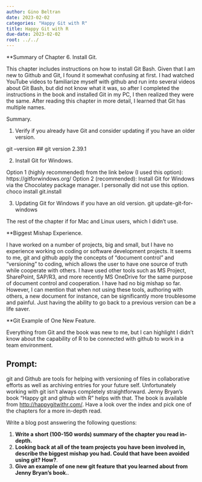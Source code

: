 ```yaml
---
author: Gino Beltran
date: 2023-02-02
categories: "Happy Git with R"
title: Happy Git with R
due-date: 2023-02-02
root: ../../
---
```


**Summary of Chapter 6.  Install Git.

This chapter includes instructions on how to install Git Bash.  Given that I am new to Github and Git, I found it somewhat confusing at first.  I had watched YouTube videos to familiarize myself with github and run into several videos about Git Bash, but did not know what it was, so after I completed the instructions in the book and installed Git in my PC, I then realized they were the same. After reading this chapter in more detail, I learned that Git has multiple names. 

Summary.

1.	Verify if you already have Git and consider updating if you have an older version.

git --version
## git version 2.39.1

2. Install Git for Windows.

Option 1 (highly recommended) from the link below (I used this option):
https://gitforwindows.org/
Option 2 (recommended): Install Git for Windows via the Chocolatey package manager. I personally did not use this option.
choco install git.install

3.	Updating Git for Windows if you have an old version.
git update-git-for-windows

The rest of the chapter if for Mac and Linux users, which I didn’t use.

**Biggest Mishap Experience.

I have worked on a number of projects, big and small, but I have no experience working on coding or software development projects.  It seems to me, git and github apply the concepts of “document control” and “versioning” to coding, which allows the user to have one source of truth while cooperate with others.  I have used other tools such as MS Project, SharePoint, SAP/R3, and more recently MS OneDrive for the same purpose of document control and cooperation.  I have had no big mishap so far.  However, I can mention that when not using these tools, authoring with others, a new document for instance, can be significantly more troublesome and painful.  Just having the ability to go back to a previous version can be a life saver. 

**Git Example of One New Feature.

Everything from Git and the book was new to me, but I can highlight I didn’t know about the capability of R to be connected with github to work in a team environment. 


## Prompt:

git and Github are tools for helping with versioning of files in collaborative efforts as well as archiving entries for your future self. 
Unfortunately working with git isn't always completely straightforward. 
Jenny Bryan's book "Happy git and github with R" helps with that. The book is available from [http://happygitwithr.com/](http://happygitwithr.com/). Have a look over the index and pick one of the chapters for a more in-depth read.


Write a blog post answering the following questions: 

1. **Write a short (100-150 words) summary of the chapter you read in-depth.**
2. **Looking back at all of the team projects you have been involved in, describe the biggest mishap you had. Could that have been avoided using git? How?**. 
3. **Give an example of one new git feature that you learned about from Jenny Bryan's book.**.
